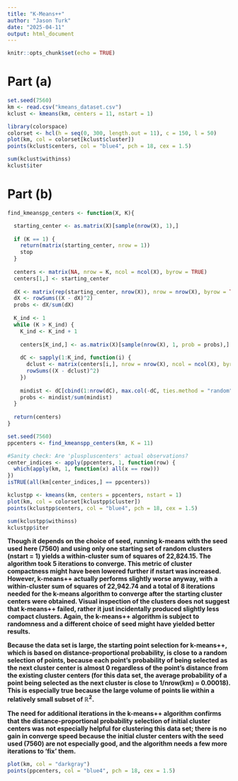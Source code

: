 ```yaml
---
title: "K-Means++"
author: "Jason Turk"
date: "2025-04-11"
output: html_document
---
```


```r
knitr::opts_chunk$set(echo = TRUE)
```

# Part (a)
``` r
set.seed(7560)
km <- read.csv("kmeans_dataset.csv")
kclust <- kmeans(km, centers = 11, nstart = 1)

library(colorspace)
colorset <- hcl(h = seq(0, 300, length.out = 11), c = 150, l = 50) 
plot(km, col = colorset[kclust$cluster])
points(kclust$centers, col = "blue4", pch = 18, cex = 1.5)

sum(kclust$withinss)
kclust$iter
```

# Part (b)
``` r
find_kmeanspp_centers <- function(X, K){

  starting_center <- as.matrix(X)[sample(nrow(X), 1),]
  
  if (K == 1) {
    return(matrix(starting_center, nrow = 1))
    stop
  }
  
  centers <- matrix(NA, nrow = K, ncol = ncol(X), byrow = TRUE)
  centers[1,] <- starting_center
  
  dX <- matrix(rep(starting_center, nrow(X)), nrow = nrow(X), byrow = TRUE)
  dX <- rowSums((X - dX)^2)
  probs <- dX/sum(dX)
  
  K_ind <- 1
  while (K > K_ind) {
    K_ind <- K_ind + 1
    
    centers[K_ind,] <- as.matrix(X)[sample(nrow(X), 1, prob = probs),]
    
    dC <- sapply(1:K_ind, function(i) {
      dclust <- matrix(centers[i,], nrow = nrow(X), ncol = ncol(X), byrow = TRUE)
      rowSums((X - dclust)^2)
    })
    
    mindist <- dC[cbind(1:nrow(dC), max.col(-dC, ties.method = "random"))]
    probs <- mindist/sum(mindist)
  }
  
  return(centers)
}
```

``` r
set.seed(7560)
ppcenters <- find_kmeanspp_centers(km, K = 11)

#Sanity check: Are 'pluspluscenters' actual observations?
center_indices <- apply(ppcenters, 1, function(row) {
  which(apply(km, 1, function(x) all(x == row)))
})
isTRUE(all(km[center_indices,] == ppcenters))
```

``` r
kclustpp <- kmeans(km, centers = ppcenters, nstart = 1)
plot(km, col = colorset[kclustpp$cluster])
points(kclustpp$centers, col = "blue4", pch = 18, cex = 1.5)

sum(kclustpp$withinss)
kclustpp$iter
```

**Though it depends on the choice of seed, running k-means with the seed used here (7560) and using only one starting set of random clusters (nstart = 1) yields a within-cluster sum of squares of 22,824.15. The algorithm took 5 iterations to converge. This metric of cluster compactness might have been lowered further if nstart was increased. However, k-means++ actually performs slightly worse anyway, with a within-cluster sum of squares of 22,942.74 and a total of 8 iterations needed for the k-means algorithm to converge after the starting cluster centers were obtained. Visual inspection of the clusters does not suggest that k-means++ failed, rather it just incidentally produced slightly less compact clusters. Again, the k-means++ algorithm is subject to randomness and a different choice of seed might have yielded better results.**

**Because the data set is large, the starting point selection for k-means++, which is based on distance-proportional probability, is close to a random selection of points, because each point's probability of being selected as the next cluster center is almost 0 regardless of the point's distance from the existing cluster centers (for this data set, the average probability of a point being selected as the next cluster is close to 1/nrow(km) $\approx$ 0.00018). This is especially true because the large volume of points lie within a relatively small subset of $\mathbb{R}^2$.**

**The need for additional iterations in the k-means++ algorithm confirms that the distance-proportional probability selection of initial cluster centers was not especially helpful for clustering this data set; there is no gain in converge speed because the initial cluster centers with the seed used (7560) are not especially good, and the algorithm needs a few more iterations to 'fix' them.**
``` r
plot(km, col = "darkgray")
points(ppcenters, col = "blue4", pch = 18, cex = 1.5)
```
